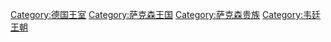 [[Category:德国王室|Category:德国王室]]
[[Category:萨克森王国|Category:萨克森王国]]
[[Category:萨克森贵族|Category:萨克森贵族]]
[[Category:韦廷王朝|Category:韦廷王朝]]